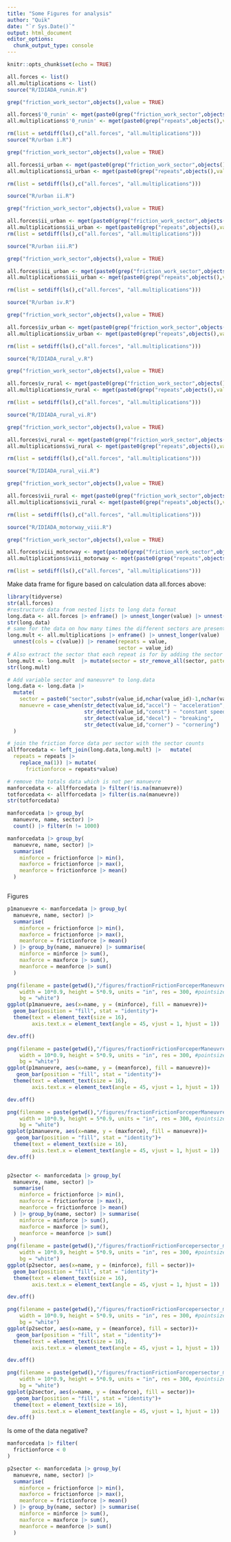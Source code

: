 ```yaml
---
title: "Some Figures for analysis"
author: "Quik"
date: "`r Sys.Date()`"
output: html_document
editor_options: 
  chunk_output_type: console
---
```


```r
knitr::opts_chunk$set(echo = TRUE)
```

```r
all.forces <- list()
all.multiplications <- list()
source("R/IDIADA_runin.R")

grep("friction_work_sector",objects(),value = TRUE)

all.forces$'0_runin' <- mget(paste0(grep("friction_work_sector",objects(),value = TRUE)))
all.multiplications$'0_runin' <- mget(paste0(grep("repeats",objects(),value = TRUE)))

rm(list = setdiff(ls(),c("all.forces", "all.multiplications")))
source("R/urban i.R")

grep("friction_work_sector",objects(),value = TRUE)

all.forces$i_urban <- mget(paste0(grep("friction_work_sector",objects(),value = TRUE)))
all.multiplications$i_urban <- mget(paste0(grep("repeats",objects(),value = TRUE)))

rm(list = setdiff(ls(),c("all.forces", "all.multiplications")))

source("R/urban ii.R")

grep("friction_work_sector",objects(),value = TRUE)

all.forces$ii_urban <- mget(paste0(grep("friction_work_sector",objects(),value = TRUE)))
all.multiplications$ii_urban <- mget(paste0(grep("repeats",objects(),value = TRUE)))
rm(list = setdiff(ls(),c("all.forces", "all.multiplications")))

source("R/urban iii.R")

grep("friction_work_sector",objects(),value = TRUE)

all.forces$iii_urban <- mget(paste0(grep("friction_work_sector",objects(),value = TRUE)))
all.multiplications$iii_urban <- mget(paste0(grep("repeats",objects(),value = TRUE)))

rm(list = setdiff(ls(),c("all.forces", "all.multiplications")))

source("R/urban iv.R")

grep("friction_work_sector",objects(),value = TRUE)

all.forces$iv_urban <- mget(paste0(grep("friction_work_sector",objects(),value = TRUE)))
all.multiplications$iv_urban <- mget(paste0(grep("repeats",objects(),value = TRUE)))

rm(list = setdiff(ls(),c("all.forces", "all.multiplications")))

source("R/IDIADA_rural_v.R")

grep("friction_work_sector",objects(),value = TRUE)

all.forces$v_rural <- mget(paste0(grep("friction_work_sector",objects(),value = TRUE)))
all.multiplications$v_rural <- mget(paste0(grep("repeats",objects(),value = TRUE)))

rm(list = setdiff(ls(),c("all.forces", "all.multiplications")))

source("R/IDIADA_rural_vi.R")

grep("friction_work_sector",objects(),value = TRUE)

all.forces$vi_rural <- mget(paste0(grep("friction_work_sector",objects(),value = TRUE)))
all.multiplications$vi_rural <- mget(paste0(grep("repeats",objects(),value = TRUE)))

rm(list = setdiff(ls(),c("all.forces", "all.multiplications")))

source("R/IDIADA_rural_vii.R")

grep("friction_work_sector",objects(),value = TRUE)

all.forces$vii_rural <- mget(paste0(grep("friction_work_sector",objects(),value = TRUE)))
all.multiplications$vii_rural <- mget(paste0(grep("repeats",objects(),value = TRUE)))

rm(list = setdiff(ls(),c("all.forces", "all.multiplications")))

source("R/IDIADA_motorway_viii.R")

grep("friction_work_sector",objects(),value = TRUE)

all.forces$viii_motorway <- mget(paste0(grep("friction_work_sector",objects(),value = TRUE)))
all.multiplications$viii_motorway <- mget(paste0(grep("repeats",objects(),value = TRUE)))

rm(list = setdiff(ls(),c("all.forces", "all.multiplications")))

```

Make data frame for figure based on calculation data all.forces above:
```r
library(tidyverse)
str(all.forces)
#restructure data from nested lists to long data format
long.data <- all.forces |> enframe() |> unnest_longer(value) |> unnest(cols = c(value))
str(long.data)
# same for the data on how many times the different sectors are present in each scenario
long.mult <- all.multiplications |> enframe() |> unnest_longer(value) |> 
  unnest(cols = c(value)) |> rename(repeats = value,
                                    sector = value_id) 
# Also extract the sector that each repeat is for by adding the sector variable:
long.mult <- long.mult  |> mutate(sector = str_remove_all(sector, pattern = "_repeats"))
str(long.mult)

# Add variable sector and maneuvre* to long.data
long.data <- long.data |> 
  mutate(
    sector = paste0("sector",substr(value_id,nchar(value_id)-1,nchar(value_id))),
    manuevre = case_when(str_detect(value_id,"accel") ~ "acceleration",
                         str_detect(value_id,"const") ~ "constant speed",
                         str_detect(value_id,"decel") ~ "breaking",
                         str_detect(value_id,"corner") ~ "cornering")
  )

# join the friction force data per sector with the sector counts
allfforcedata <- left_join(long.data,long.mult) |>   mutate(
  repeats = repeats |> 
    replace_na(1)) |> mutate(
      frictionforce = repeats*value)

# remove the totals data which is not per manuevre
manforcedata <- allfforcedata |> filter(!is.na(manuevre))
totforcedata <- allfforcedata |> filter(is.na(manuevre))
str(totforcedata)

manforcedata |> group_by(
  manuevre, name, sector) |> 
  count() |> filter(n != 1000)

manforcedata |> group_by(
  manuevre, name, sector) |> 
  summarise(
    minforce = frictionforce |> min(),
    maxforce = frictionforce |> max(),
    meanforce = frictionforce |> mean()
  )



```

Figures

```r
p1manuevre <- manforcedata |> group_by(
  manuevre, name, sector) |> 
  summarise(
    minforce = frictionforce |> min(),
    maxforce = frictionforce |> max(),
    meanforce = frictionforce |> mean()
  ) |> group_by(name, manuevre) |> summarise(
    minforce = minforce |> sum(),
    maxforce = maxforce |> sum(),
    meanforce = meanforce |> sum()
  )

png(filename = paste(getwd(),"/figures/fractionFrictionForceperManeuvre_min.png",sep=""),
    width = 10*0.9, height = 5*0.9, units = "in", res = 300, #pointsize = 50,
    bg = "white")
ggplot(p1manuevre, aes(x=name, y = (minforce), fill = manuevre))+
  geom_bar(position = "fill", stat = "identity")+
  theme(text = element_text(size = 16),
        axis.text.x = element_text(angle = 45, vjust = 1, hjust = 1))

dev.off()

png(filename = paste(getwd(),"/figures/fractionFrictionForceperManeuvre_mean.png",sep=""),
    width = 10*0.9, height = 5*0.9, units = "in", res = 300, #pointsize = 50,
    bg = "white")
ggplot(p1manuevre, aes(x=name, y = (meanforce), fill = manuevre))+
   geom_bar(position = "fill", stat = "identity")+
  theme(text = element_text(size = 16),
        axis.text.x = element_text(angle = 45, vjust = 1, hjust = 1))

dev.off()

png(filename = paste(getwd(),"/figures/fractionFrictionForceperManeuvre_max.png",sep=""),
    width = 10*0.9, height = 5*0.9, units = "in", res = 300, #pointsize = 50,
    bg = "white")
ggplot(p1manuevre, aes(x=name, y = (maxforce), fill = manuevre))+
   geom_bar(position = "fill", stat = "identity")+
  theme(text = element_text(size = 16),
        axis.text.x = element_text(angle = 45, vjust = 1, hjust = 1))
dev.off()


p2sector <- manforcedata |> group_by(
  manuevre, name, sector) |> 
  summarise(
    minforce = frictionforce |> min(),
    maxforce = frictionforce |> max(),
    meanforce = frictionforce |> mean()
  ) |> group_by(name, sector) |> summarise(
    minforce = minforce |> sum(),
    maxforce = maxforce |> sum(),
    meanforce = meanforce |> sum()
  )
png(filename = paste(getwd(),"/figures/fractionFrictionForcepersector_min.png",sep=""),
    width = 10*0.9, height = 5*0.9, units = "in", res = 300, #pointsize = 50,
    bg = "white")
ggplot(p2sector, aes(x=name, y = (minforce), fill = sector))+
  geom_bar(position = "fill", stat = "identity")+
  theme(text = element_text(size = 16),
        axis.text.x = element_text(angle = 45, vjust = 1, hjust = 1))

dev.off()

png(filename = paste(getwd(),"/figures/fractionFrictionForcepersector_mean.png",sep=""),
    width = 10*0.9, height = 5*0.9, units = "in", res = 300, #pointsize = 50,
    bg = "white")
ggplot(p2sector, aes(x=name, y = (meanforce), fill = sector))+
   geom_bar(position = "fill", stat = "identity")+
  theme(text = element_text(size = 16),
        axis.text.x = element_text(angle = 45, vjust = 1, hjust = 1))

dev.off()

png(filename = paste(getwd(),"/figures/fractionFrictionForcepersector_max.png",sep=""),
    width = 10*0.9, height = 5*0.9, units = "in", res = 300, #pointsize = 50,
    bg = "white")
ggplot(p2sector, aes(x=name, y = (maxforce), fill = sector))+
   geom_bar(position = "fill", stat = "identity")+
  theme(text = element_text(size = 16),
        axis.text.x = element_text(angle = 45, vjust = 1, hjust = 1))
dev.off()

```


Is ome of the data negative?

```r


manforcedata |> filter(
  frictionforce < 0
)

p2sector <- manforcedata |> group_by(
  manuevre, name, sector) |> 
  summarise(
    minforce = frictionforce |> min(),
    maxforce = frictionforce |> max(),
    meanforce = frictionforce |> mean()
  ) |> group_by(name, sector) |> summarise(
    minforce = minforce |> sum(),
    maxforce = maxforce |> sum(),
    meanforce = meanforce |> sum()
  )


```

